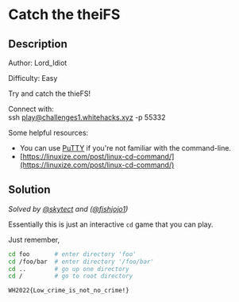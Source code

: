 # Catch the theiFS

## Description

Author: Lord_Idiot

Difficulty: Easy

Try and catch the thieFS!

Connect with: \
ssh play@challenges1.whitehacks.xyz -p 55332

Some helpful resources:

- You can use [PuTTY](https://www.chiark.greenend.org.uk/~sgtatham/putty/) if you're not familiar with the command-line.
- [https://linuxize.com/post/linux-cd-command/](https://linuxize.com/post/linux-cd-command/)

## Solution

_Solved by [@skytect](https://github.com/skytect) and ([@fishjojo1](https://github.com/fishjojo1))_

Essentially this is just an interactive `cd` game that you can play.

Just remember,

```bash
cd foo       # enter directory 'foo'
cd /foo/bar  # enter directory '/foo/bar'
cd ..        # go up one directory
cd /         # go to root directory
```

`WH2022{Low_crime_is_not_no_crime!}`
